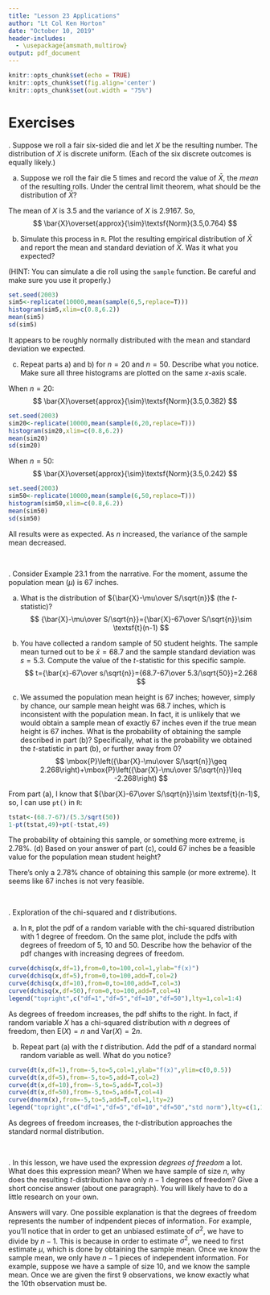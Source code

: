 ```yaml
---
title: "Lesson 23 Applications"
author: "Lt Col Ken Horton"
date: "October 10, 2019"
header-includes: 
  - \usepackage{amsmath,multirow}
output: pdf_document
---
```


```r
knitr::opts_chunk$set(echo = TRUE)
knitr::opts_chunk$set(fig.align='center')
knitr::opts_chunk$set(out.width = "75%")
```


\newcommand{\E}{\mbox{E}}
\newcommand{\Var}{\mbox{Var}}
\newcommand{\Cov}{\mbox{Cov}}
\newcommand{\Prob}{\mbox{P}}
\newcommand*\diff{\mathop{}\!\mathrm{d}}

# Exercises

\indent 1. Suppose we roll a fair six-sided die and let $X$ be the resulting number. The distribution of $X$ is discrete uniform. (Each of the six discrete outcomes is equally likely.) 

a) Suppose we roll the fair die 5 times and record the value of $\bar{X}$, the *mean* of the resulting rolls. Under the central limit theorem, what should be the distribution of $\bar{X}$? 

The mean of $X$ is 3.5 and the variance of $X$ is 2.9167. So,
$$
\bar{X}\overset{approx}{\sim}\textsf{Norm}(3.5,0.764)
$$

b) Simulate this process in `R`. Plot the resulting empirical distribution of $\bar{X}$ and report the mean and standard deviation of $\bar{X}$. Was it what you expected? 

(HINT: You can simulate a die roll using the `sample` function. Be careful and make sure you use it properly.) 

```r
set.seed(2003)
sim5<-replicate(10000,mean(sample(6,5,replace=T)))
histogram(sim5,xlim=c(0.8,6.2))
mean(sim5)
sd(sim5)
```

It appears to be roughly normally distributed with the mean and standard deviation we expected. 

c) Repeat parts a) and b) for $n=20$ and $n=50$. Describe what you notice. Make sure all three histograms are plotted on the same $x$-axis scale. 

When $n=20$:
$$
\bar{X}\overset{approx}{\sim}\textsf{Norm}(3.5,0.382)
$$

```r
set.seed(2003)
sim20<-replicate(10000,mean(sample(6,20,replace=T)))
histogram(sim20,xlim=c(0.8,6.2))
mean(sim20)
sd(sim20)
```


When $n=50$:
$$
\bar{X}\overset{approx}{\sim}\textsf{Norm}(3.5,0.242)
$$

```r
set.seed(2003)
sim50<-replicate(10000,mean(sample(6,50,replace=T)))
histogram(sim50,xlim=c(0.8,6.2))
mean(sim50)
sd(sim50)
```

All results were as expected. As $n$ increased, the variance of the sample mean decreased. 

&nbsp;

\indent 2. Consider Example 23.1 from the narrative. For the moment, assume the population mean ($\mu$) is 67 inches. 

a) What is the distribution of ${\bar{X}-\mu\over S/\sqrt{n}}$ (the $t$-statistic)? 
$$
{\bar{X}-\mu\over S/\sqrt{n}}={\bar{X}-67\over S/\sqrt{n}}\sim \textsf{t}(n-1)
$$

b) You have collected a random sample of 50 student heights. The sample mean turned out to be $\bar{x}=68.7$ and the sample standard deviation was $s=5.3$. Compute the value of the $t$-statistic for this specific sample. 
$$
t={\bar{x}-67\over s/\sqrt{n}}={68.7-67\over 5.3/\sqrt{50}}=2.268
$$

c) We assumed the population mean height is 67 inches; however, simply by chance, our sample mean height was 68.7 inches, which is inconsistent with the population mean. In fact, it is unlikely that we would obtain a sample mean of exactly 67 inches even if the true mean height is 67 inches. What is the probability of obtaining the sample described in part (b)? Specifically, what is the probability we obtained the $t$-statistic in part (b), or further away from 0? 
$$
\Prob\left({\bar{X}-\mu\over S/\sqrt{n}}\geq 2.268\right)+\Prob\left({\bar{X}-\mu\over S/\sqrt{n}}\leq -2.268\right)
$$

From part (a), I know that ${\bar{X}-67\over S/\sqrt{n}}\sim \textsf{t}(n-1)$, so, I can use `pt()` in `R`:
```r
tstat<-(68.7-67)/(5.3/sqrt(50))
1-pt(tstat,49)+pt(-tstat,49)
```

The probability of obtaining this sample, or something more extreme, is 2.78%. 
(d) Based on your answer of part (c), could 67 inches be a feasible value for the population mean student height? 

There's only a 2.78% chance of obtaining this sample (or more extreme). It seems like 67 inches is not very feasible.  

&nbsp;

\indent 3. Exploration of the chi-squared and $t$ distributions. 

a) In `R`, plot the pdf of a random variable with the chi-squared distribution with 1 degree of freedom. On the same plot, include the pdfs with degrees of freedom of 5, 10 and 50. Describe how the behavior of the pdf changes with increasing degrees of freedom. 

```r
curve(dchisq(x,df=1),from=0,to=100,col=1,ylab="f(x)")
curve(dchisq(x,df=5),from=0,to=100,add=T,col=2)
curve(dchisq(x,df=10),from=0,to=100,add=T,col=3)
curve(dchisq(x,df=50),from=0,to=100,add=T,col=4)
legend("topright",c("df=1","df=5","df=10","df=50"),lty=1,col=1:4)
```

As degrees of freedom increases, the pdf shifts to the right. In fact, if random variable $X$ has a chi-squared distribution with $n$ degrees of freedom, then $\E(X)=n$ and $\Var(X)=2n$. 

b) Repeat part (a) with the $t$ distribution. Add the pdf of a standard normal random variable as well. What do you notice? 
```r
curve(dt(x,df=1),from=-5,to=5,col=1,ylab="f(x)",ylim=c(0,0.5))
curve(dt(x,df=5),from=-5,to=5,add=T,col=2)
curve(dt(x,df=10),from=-5,to=5,add=T,col=3)
curve(dt(x,df=50),from=-5,to=5,add=T,col=4)
curve(dnorm(x),from=-5,to=5,add=T,col=1,lty=2)
legend("topright",c("df=1","df=5","df=10","df=50","std norm"),lty=c(1,1,1,1,2),col=c(1:4,1))
```

As degrees of freedom increases, the $t$-distribution approaches the standard normal distribution. 


&nbsp;

\indent 4. In this lesson, we have used the expression *degrees of freedom* a lot. What does this expression mean? When we have sample of size $n$, why does the resulting $t$-distribution have only $n-1$ degrees of freedom? Give a short concise answer (about one paragraph). You will likely have to do a little research on your own. 

Answers will vary. One possible explanation is that the degrees of freedom represents the number of indpendent pieces of information. For example, you'll notice that in order to get an unbiased estimate of $\sigma^2$, we have to divide by $n-1$. This is because in order to estimate $\sigma^2$, we need to first estimate $\mu$, which is done by obtaining the sample mean. Once we know the sample mean, we only have $n-1$ pieces of independent information. For example, suppose we have a sample of size 10, and we know the sample mean. Once we are given the first 9 observations, we know exactly what the 10th observation must be. 
